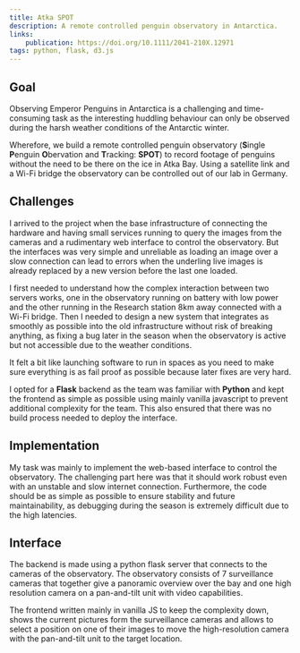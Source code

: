 ```yaml
---
title: Atka SPOT
description: A remote controlled penguin observatory in Antarctica.
links:
    publication: https://doi.org/10.1111/2041-210X.12971
tags: python, flask, d3.js
---
```


## Goal

Observing Emperor Penguins in Antarctica is a challenging and time-consuming task
as the interesting huddling behaviour can only be observed during the harsh weather conditions
of the Antarctic winter.

Wherefore, we build a remote controlled penguin observatory (**S**ingle **P**enguin **O**bervation and
**T**racking: **SPOT**) to record footage of
penguins without the need to be there on the ice in Atka Bay.
Using a satellite link and a Wi-Fi bridge the
observatory can be controlled out of our lab in Germany.


<Tags/>

<SpotOverviewImage/>

## Challenges
I arrived to the project when the base infrastructure of connecting the hardware and having small services running to query
the images from the cameras and a rudimentary web interface to control the observatory. But the interfaces was very simple
and unreliable as loading an image over a slow connection can lead to errors when the underling live images is already
replaced by a new version before the last one loaded.

I first needed to understand how the complex interaction between two servers works, one in the observatory running on
battery with low power and the other running in the Research station 8km away connected with a Wi-Fi bridge. Then I needed
to design a new system that integrates as smoothly as possible into the old infrastructure without risk of breaking
anything, as fixing a bug later in the season when the observatory is active but not accessible due to the weather conditions.

It felt a bit like launching software to run in spaces as you need to make sure everything is as fail proof as possible
because later fixes are very hard.

I opted for a **Flask** backend as the team was familiar with **Python** and kept the frontend as simple as possible
using mainly vanilla javascript to prevent additional complexity for the team. This also ensured that there was no build
process needed to deploy the interface.

## Implementation

My task was mainly to implement the web-based interface to control the observatory.
The challenging part here was that it should work robust even with an unstable and slow
internet connection. Furthermore, the code should be as simple as possible to ensure stability and
future maintainability, as debugging during the season is extremely difficult due to the high latencies.

<ImageNamed name="spot_image2" />

## Interface

The backend is made using a python flask server that connects to the cameras of the observatory.
The observatory consists of 7 surveillance cameras that together give a panoramic overview over the bay and
one high resolution camera on a pan-and-tilt unit with video capabilities.

The frontend written mainly in vanilla JS to keep the complexity down, shows the current pictures form the
surveillance cameras and allows to select a position on one of their images to move the high-resolution camera
with the pan-and-tilt unit to the target location.

<ImageNamed name="spot_image16" />

